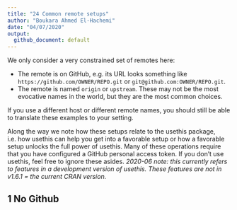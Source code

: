```yaml
---
title: "24 Common remote setups"
author: "Boukara Ahmed El-Hachemi"
date: "04/07/2020"
output: 
  github_document: default
---
```


We only consider a very constrained set of remotes here:

* The remote is on GitHub, e.g. its URL looks something like `https://github.com/OWNER/REPO.git` or `git@github.com:OWNER/REPO.git`.  
* The remote is named `origin` or `upstream`. These may not be the most evocative names in the world, but they are the most common choices.  

If you use a different host or different remote names, you should still be able to translate these examples to your setting.   

Along the way we note how these setups relate to the usethis package, i.e. how usethis can help you get into a favorable setup or how a favorable setup unlocks the full power of usethis. Many of these operations require that you have configured a GitHub personal access token. If you don’t use usethis, feel free to ignore these asides. *2020-06 note: this currently refers to features in a development version of usethis. These features are not in v1.6.1 = the current CRAN version.*

## 1 No Github






